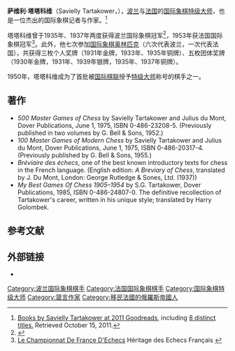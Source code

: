 {{Infobox chess player
|name = 萨维利·塔塔科维
|image = Ksawery Tartakower.jpg
|caption=
|birthname = Ksawery Tartakower
|country = [[波兰|波兰]] <br />[[法国|法国]]
|birth_date = {{Birth date|1887|2|22|df=y}}
|birth_place = 
|death_date = {{Death date and age|1956|2|4|1887|2|22|df=y}}
|death_place =
|title = [[国际象棋特级大师|特级大师]]（1950年）
|rating =
|peakrating =
}}
'''萨维利·塔塔科维'''（Savielly Tartakower，{{bd|1887年||1956年}}），[[波兰|波兰]]与[[法国|法国]]的[[国际象棋特级大师|国际象棋特级大师]]，也是一位杰出的国际象棋记者与作家。<ref>[http://www.goodreads.com/author/show/363694.Savielly_Tartakower  Books by Savielly Tartakower at 2011 Goodreads], including [http://www.goodreads.com/author/list/363694.Savielly_Tartakower  8 distinct titles.] Retrieved October 15, 2011.</ref>

塔塔科维曾于1935年、1937年两度获得波兰国际象棋冠军<ref>{{cite web |url=http://polbase.w.interia.pl/tabele.htm |title=Szachowe Mistrzostwa Polski – Polish Chess Championships |language=pl |publisher=Polbase.w.interia.pl |date= |accessdate=2008-10-27 |archive-date=2002-06-08 |archive-url=https://web.archive.org/web/20020608164655/http://polbase.w.interia.pl/tabele.htm |dead-url=yes }}</ref>，1953年获法国国际象棋冠军<ref>[http://heritageechecsfra.free.fr/interest.htm Le Championnat De France D'Echecs] {{Wayback|url=http://heritageechecsfra.free.fr/interest.htm |date=20181004075226 }} Héritage des Echecs Français {{fr icon}}</ref>。此外，他七次参加[[国际象棋奥林匹克|国际象棋奥林匹克]]（六次代表波兰，一次代表法国），共获得三枚个人奖牌（1931年金牌，1933年、1935年铜牌）、五枚团体奖牌（1930年金牌，1931年、1939年银牌，1935年、1937年铜牌）。

1950年，塔塔科维成为了首批被[[国际棋联|国际棋联]]授予[[国际象棋特级大师|特级大师]]称号的棋手之一。

== 著作 ==
* ''500 Master Games of Chess'' by Savielly Tartakower and Julius du Mont, Dover Publications, June 1, 1975, ISBN 0-486-23208-5. (Previously published in two volumes by G. Bell & Sons, 1952.)
* ''100 Master Games of Modern Chess'' by Savielly Tartakower and Julius du Mont, Dover Publications, June 1, 1975, ISBN 0-486-20317-4. (Previously published by G. Bell & Sons, 1955.)
* ''Bréviaire des échecs'', one of the best known introductory texts for chess in the French language. (English edition: ''A Breviary of Chess'', translated by J. Du Mont, London: George Rutledge & Sones, Ltd. (1937))
* ''My Best Games Of Chess 1905–1954'' by S.G. Tartakower, Dover Publications, 1985, ISBN 0-486-24807-0. The definitive recollection of Tartakower's career, written in his unique style; translated by Harry Golombek.

== 参考文献 ==
{{reflist}}

== 外部链接 ==
* {{chessgames player|id=10247}}
{{Authority control}}
{{DEFAULTSORT:Tartakower, Savielly}}
[[Category:波兰国际象棋棋手|Category:波兰国际象棋棋手]]
[[Category:法国国际象棋棋手|Category:法国国际象棋棋手]]
[[Category:国际象棋特级大师|Category:国际象棋特级大师]]
[[Category:箴言作家|Category:箴言作家]]
[[Category:移民法國的俄羅斯帝國人|Category:移民法國的俄羅斯帝國人]]